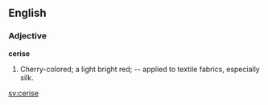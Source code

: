 ==English==

===Adjective===

'''cerise'''

#Cherry-colored; a light bright red; -- applied to textile fabrics, especially silk.

[[sv:cerise]]